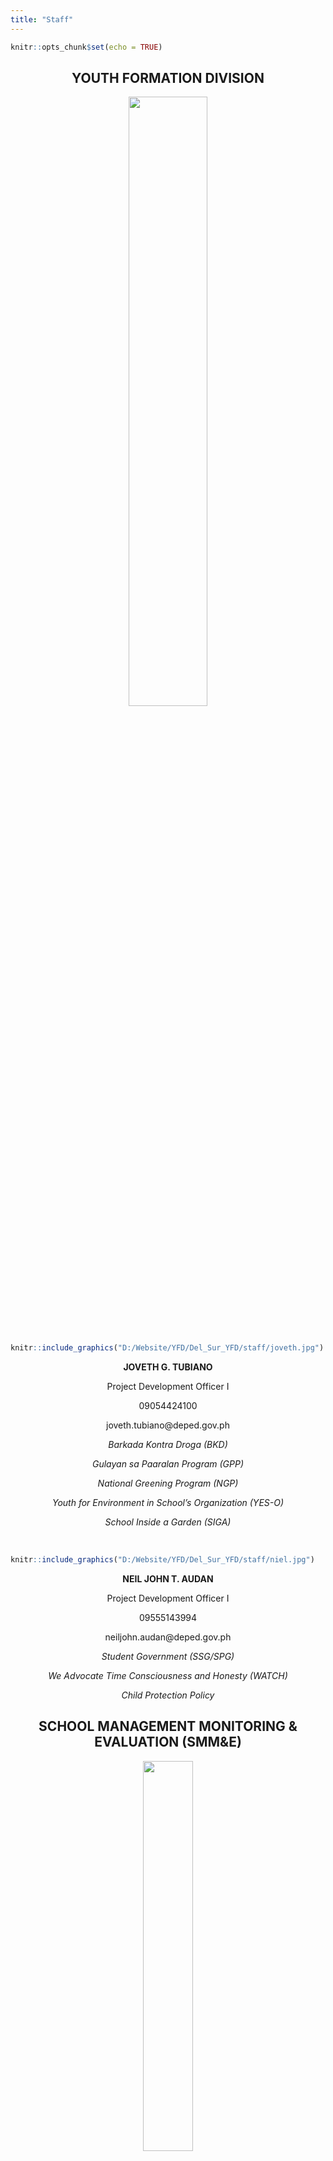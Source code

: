 ```yaml
---
title: "Staff"
---
```


```r
knitr::opts_chunk$set(echo = TRUE)
```

<center>
## **YOUTH FORMATION DIVISION**
</center>

<center>
[![](yfd_logo.png){width=50%}](https://www.facebook.com/youthformationdavaodelsur/)
</center>
&nbsp;
&nbsp;

```r
knitr::include_graphics("D:/Website/YFD/Del_Sur_YFD/staff/joveth.jpg")
```

<center>

**JOVETH G. TUBIANO**

Project Development Officer I

09054424100

joveth.tubiano@deped.gov.ph

*Barkada Kontra Droga (BKD)*

*Gulayan sa Paaralan Program (GPP)*

*National Greening Program (NGP)*

*Youth for Environment in School's Organization (YES-O)*

*School Inside a Garden (SIGA)*

</center>

&nbsp;
&nbsp;

```r
knitr::include_graphics("D:/Website/YFD/Del_Sur_YFD/staff/niel.jpg")
```

<center>

**NEIL JOHN T. AUDAN**

Project Development Officer I

09555143994

neiljohn.audan@deped.gov.ph

*Student Government (SSG/SPG)*

*We Advocate Time Consciousness and Honesty (WATCH)*

*Child Protection Policy*

</center>


<center>
## **SCHOOL MANAGEMENT MONITORING & EVALUATION (SMM&E)**
</center>

<center>
![](s&e.png){width=40%}
</center>
&nbsp;
&nbsp;

```r
knitr::include_graphics("D:/Website/YFD/Del_Sur_YFD/staff/boubert.jpg")
```
<center>

**BOUBERT G. DUMAGAN**

Senior Education Program Specialist

09176854498

boubert.dumagan@deped.gov.ph

</center>

&nbsp;
&nbsp;


```r
knitr::include_graphics("D:/Website/YFD/Del_Sur_YFD/staff/kirk.jpg")
```

<center>

**KIRK SONNY GIL P. HERUELA, PhD**

Education Program Specialist II

09163981596

kirksonnygil.heruela@deped.gov.ph

</center>

<center>
## **SOCIAL MOBILIZATION AND NETWORKING**
</center>

<center>
![](socmob.jpg){width=50%}
</center>
&nbsp;
&nbsp;

```r
knitr::include_graphics("D:/Website/YFD/Del_Sur_YFD/staff/quilaton.jpg")
```
<center>

**BERNIE G. QUILATON**

Senior Education Program Specialist

09452775831

bernie.quilaton@deped.gov.ph

</center>

&nbsp;
&nbsp;

```r
knitr::include_graphics("D:/Website/YFD/Del_Sur_YFD/staff/whodis.jpg")
```
<center>

**ANTONIO IV C. PACE**

Senior Education Program Specialist

09953694606

antonio.paceiv@deped.gov.ph

</center>

&nbsp;
&nbsp;

```r
knitr::include_graphics("D:/Website/YFD/Del_Sur_YFD/staff/chicote.jpg")
```
<center>

**CHERREY JOY D. CHICOTE**

Project Development Officer II

09307984399

cherreyjoy.chicote@deped.gov.ph

</center>

<center>
## **HUMAN RESOURCE DEVELOPMENT**
</center>

<center>
![](human resources logo.png){width=40%}
</center>
&nbsp;
&nbsp;

```r
knitr::include_graphics("D:/Website/YFD/Del_Sur_YFD/staff/elyn.jpg")
```
<center>

**ELYN L. SUPRENTE**

Senior Education Program Specialist


elyn.suprente@deped.gov.ph

</center>

&nbsp;
&nbsp;

```r
knitr::include_graphics("D:/Website/YFD/Del_Sur_YFD/staff/lemuel.jpg")
```

<center>

**LEMUEL C. MADULIN**

Education Program Specialist II

09099539667

lemuel.madulin@deped.gov.ph

</center>

<center>
## **PLANNING AND RESEARCH**
</center>

<center>
![](research.png){width=45%}
</center>
&nbsp;
&nbsp;

```r
knitr::include_graphics("D:/Website/YFD/Del_Sur_YFD/staff/amy.jpg")
```
<center>

**AMY CORRAL**

Planning Officer

09399282632

amy.corral001@deped.gov.ph

</center>

&nbsp;
&nbsp;

```r
knitr::include_graphics("D:/Website/YFD/Del_Sur_YFD/staff/kirk.jpg")
```

<center>

**KIRK SONNY GIL P. HERUELA, PhD**

Education Program Specialist II

09163981596

kirksonnygil.heruela@deped.gov.ph

</center>

<center>
## **TOP MANAGEMENT**
</center>

<center>
![](division_logo.png){width=40%}
</center>
&nbsp;
&nbsp;

```r
knitr::include_graphics("D:/Website/YFD/Del_Sur_YFD/staff/nelson.jpg")
```
<center>

**NELSON C. LOPEZ, CESO V**

Schools Division Superintendent 


</center>

&nbsp;
&nbsp;

```r
knitr::include_graphics("D:/Website/YFD/Del_Sur_YFD/staff/janette.jpg")
```
<center>

**JANETTE G. VELOSO, EdD**

Assistant Schools Division Superintendent

</center>

&nbsp;
&nbsp;

<center>
## **SCHOOL GOVERNANCE AND OPERATIONS DIVISION**
</center>

<center>
![](sgod.png){width=45%}
</center>
&nbsp;
&nbsp;

```r
knitr::include_graphics("D:/Website/YFD/Del_Sur_YFD/staff/mario.jpg")
```


<center>



**MARIO C. MONDEJAR, EdD**

Chief Education Program Supervisor - SGOD

</center>

<p align="right">
<a href="#top">![](backtotop.png){width=7%}</a>
</p>


